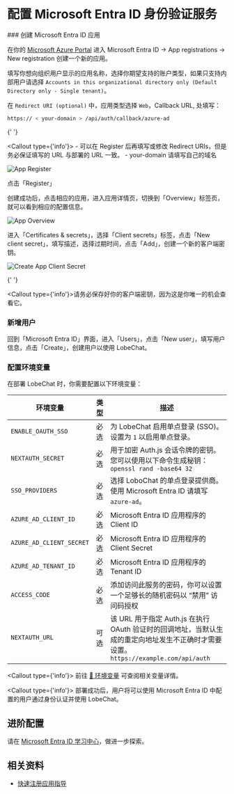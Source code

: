 
# 配置 Microsoft Entra ID 身份验证服务

<Steps>
  ### 创建 Microsoft Entra ID 应用

  在你的 [Microsoft Azure Portal][microsoft-azure-portal] 进入 Microsoft Entra ID -> App registrations -> New registration 创建一个新的应用。

  填写你想向组织用户显示的应用名称，选择你期望支持的账户类型，如果只支持内部用户请选择 `Accounts in this organizational directory only (Default Directory only - Single tenant)`。

  在 `Redirect URI (optional)` 中，应用类型选择 `Web`，Callback URL, 处填写：

  ```bash
  https:// < your-domain > /api/auth/callback/azure-ad
  ```

  {' '}

  <Callout type={'info'}>
    - 可以在 Register 后再填写或修改 Redirect URIs，但是务必保证填写的 URL 与部署的 URL 一致。 -
      your-domain 请填写自己的域名
  </Callout>

  ![App Register](https://github.com/lobehub/lobe-chat/assets/13883964/4f9d83bd-b3fc-4abc-bcf4-ccbad65c219d)

  点击「Register」

  创建成功后，点击相应的应用，进入应用详情页，切换到「Overview」标签页，就可以看到相应的配置信息。

  ![App Overview](https://github.com/lobehub/lobe-chat/assets/13883964/48a0b702-05bd-4ce4-a007-a8ad00a36e5a)

  进入「Certificates & secrets」，选择「Client secrets」标签，点击「New client secret」，填写描述，选择过期时间，点击「Add」，创建一个新的客户端密钥。

  ![Create App Client Secret](https://github.com/lobehub/lobe-chat/assets/13883964/c9d66fa0-158c-4bd3-a1fa-969e638259d2)

  {' '}

  <Callout type={'info'}>请务必保存好你的客户端密钥，因为这是你唯一的机会查看它。</Callout>

  ### 新增用户

  回到「Microsoft Entra ID」界面，进入「Users」，点击「New user」，填写用户信息，点击「Create」，创建用户以使用 LobeChat。

  ### 配置环境变量

  在部署 LobeChat 时，你需要配置以下环境变量：

  | 环境变量                     | 类型 | 描述                                                                                          |
  | ------------------------ | -- | ------------------------------------------------------------------------------------------- |
  | `ENABLE_OAUTH_SSO`       | 必选 | 为 LobeChat 启用单点登录 (SSO)。设置为 `1` 以启用单点登录。                                                    |
  | `NEXTAUTH_SECRET`        | 必选 | 用于加密 Auth.js 会话令牌的密钥。您可以使用以下命令生成秘钥： `openssl rand -base64 32`                               |
  | `SSO_PROVIDERS`          | 必选 | 选择 LoboChat 的单点登录提供商。使用 Microsoft Entra ID 请填写 `azure-ad`。                                  |
  | `AZURE_AD_CLIENT_ID`     | 必选 | Microsoft Entra ID 应用程序的 Client ID                                                          |
  | `AZURE_AD_CLIENT_SECRET` | 必选 | Microsoft Entra ID 应用程序的 Client Secret                                                      |
  | `AZURE_AD_TENANT_ID`     | 必选 | Microsoft Entra ID 应用程序的 Tenant ID                                                          |
  | `ACCESS_CODE`            | 必选 | 添加访问此服务的密码，你可以设置一个足够长的随机密码以 “禁用” 访问码授权                                                      |
  | `NEXTAUTH_URL`           | 可选 | 该 URL 用于指定 Auth.js 在执行 OAuth 验证时的回调地址，当默认生成的重定向地址发生不正确时才需要设置。`https://example.com/api/auth` |

  <Callout type={'info'}>  前往 [📘 环境变量](/zh/self-hosting/environment-variable#microsoft-entra-id) 可查阅相关变量详情。</Callout>
</Steps>

<Callout type={'info'}>
  部署成功后，用户将可以使用 Microsoft Entra ID 中配置的用户通过身份认证并使用 LobeChat。
</Callout>

## 进阶配置

请在 [Microsoft Entra ID 学习中心][microsoft-learn-entra]，做进一步探索。

## 相关资料

- [快速注册应用指导][microsoft-entra-register-app]

[microsoft-azure-portal]: https://portal.azure.com/
[microsoft-entra-register-app]: https://learn.microsoft.com/en-us/entra/identity-platform/quickstart-register-app
[microsoft-learn-entra]: https://learn.microsoft.com/en-us/entra/identity/
